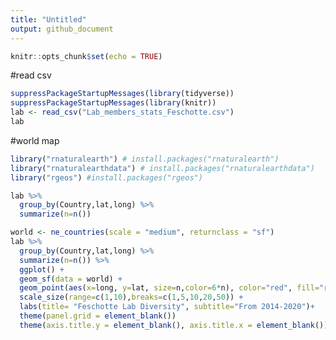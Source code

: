 ```yaml
---
title: "Untitled"
output: github_document
---
```


```r
knitr::opts_chunk$set(echo = TRUE)
```

#read csv
```r
suppressPackageStartupMessages(library(tidyverse))
suppressPackageStartupMessages(library(knitr))
lab <- read_csv("Lab_members_stats_Feschotte.csv")
lab
```

#world map
```r
library("rnaturalearth") # install.packages("rnaturalearth")
library("rnaturalearthdata") # install.packages("rnaturalearthdata")
library("rgeos") #install.packages("rgeos")
```
```r
lab %>% 
  group_by(Country,lat,long) %>% 
  summarize(n=n())
```


```r
world <- ne_countries(scale = "medium", returnclass = "sf")
lab %>% 
  group_by(Country,lat,long) %>% 
  summarize(n=n()) %>% 
  ggplot() +
  geom_sf(data = world) +
  geom_point(aes(x=long, y=lat, size=n,color=6*n), color="red", fill="red", alpha=0.8, shape=21)+
  scale_size(range=c(1,10),breaks=c(1,5,10,20,50)) +
  labs(title= "Feschotte Lab Diversity", subtitle="From 2014-2020")+
  theme(panel.grid = element_blank())
  theme(axis.title.y = element_blank(), axis.title.x = element_blank())
  
```

